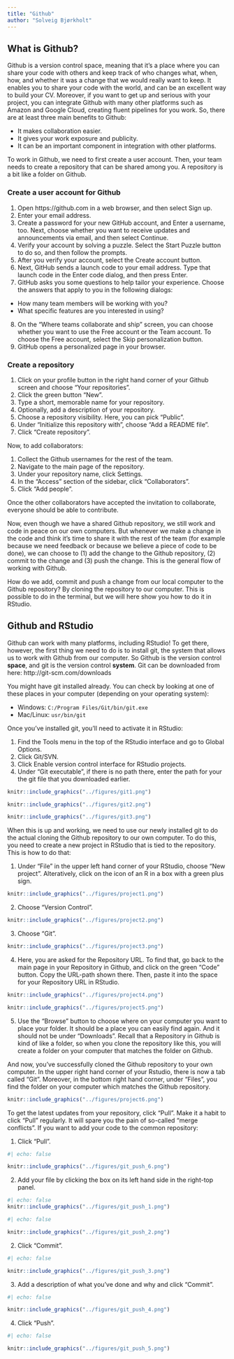 ```yaml
---
title: "Github"
author: "Solveig Bjørkholt"
---
```


## What is Github?

Github is a version control space, meaning that it's a place where you can share your code with others and keep track of who changes what, when, how, and whether it was a change that we would really want to keep. It enables you to share your code with the world, and can be an excellent way to build your CV. Moreover, if you want to get up and serious with your project, you can integrate Github with many other platforms such as Amazon and Google Cloud, creating fluent pipelines for you work. So, there are at least three main benefits to Github:

-   It makes collaboration easier.
-   It gives your work exposure and publicity.
-   It can be an important component in integration with other platforms.

To work in Github, we need to first create a user account. Then, your team needs to create a repository that can be shared among you. A repository is a bit like a folder on Github.

### Create a user account for Github

1.  Open https://github.com in a web browser, and then select Sign up.
2.  Enter your email address.
3.  Create a password for your new GitHub account, and Enter a username, too. Next, choose whether you want to receive updates and announcements via email, and then select Continue.
4.  Verify your account by solving a puzzle. Select the Start Puzzle button to do so, and then follow the prompts.
5.  After you verify your account, select the Create account button.
6.  Next, GitHub sends a launch code to your email address. Type that launch code in the Enter code dialog, and then press Enter.
7.  GitHub asks you some questions to help tailor your experience. Choose the answers that apply to you in the following dialogs:

-   How many team members will be working with you?
-   What specific features are you interested in using?

8.  On the "Where teams collaborate and ship" screen, you can choose whether you want to use the Free account or the Team account. To choose the Free account, select the Skip personalization button.
9.  GitHub opens a personalized page in your browser.

### Create a repository

1.  Click on your profile button in the right hand corner of your Github screen and choose "Your repositories".
2.  Click the green button "New".
3.  Type a short, memorable name for your repository.
4.  Optionally, add a description of your repository.
5.  Choose a repository visibility. Here, you can pick "Public".
6.  Under "Initialize this repository with", choose "Add a README file".
7.  Click "Create repository".

Now, to add collaborators:

1.  Collect the Github usernames for the rest of the team.
2.  Navigate to the main page of the repository.
3.  Under your repository name, click Settings.
4.  In the "Access" section of the sidebar, click "Collaborators".
5.  Click "Add people".

Once the other collaborators have accepted the invitation to collaborate, everyone should be able to contribute.

Now, even though we have a shared Github repository, we still work and code in peace on our own computers. But whenever we make a change in the code and think it's time to share it with the rest of the team (for example because we need feedback or because we believe a piece of code to be done), we can choose to (1) add the change to the Github repository, (2) commit to the change and (3) push the change. This is the general flow of working with Github.

How do we add, commit and push a change from our local computer to the Github repository? By cloning the repository to our computer. This is possible to do in the terminal, but we will here show you how to do it in RStudio.

## Github and RStudio

Github can work with many platforms, including RStudio! To get there, however, the first thing we need to do is to install git, the system that allows us to work with Github from our computer. So Github is the version control **space**, and git is the version control **system**. Git can be downloaded from here: http://git-scm.com/downloads 

You might have git installed already. You can check by looking at one of these places in your computer (depending on your operating system):

 - Windows: `C:/Program Files/Git/bin/git.exe`
 - Mac/Linux: `usr/bin/git`

Once you've installed git, you'll need to activate it in RStudio:

1.  Find the Tools menu in the top of the RStudio interface and go to Global Options.
2.  Click Git/SVN.
3.  Click Enable version control interface for RStudio projects.
4.  Under "Git executable", if there is no path there, enter the path for your the git file that you downloaded earlier.

```r
knitr::include_graphics("../figures/git1.png")
```

```r
knitr::include_graphics("../figures/git2.png")
```

```r
knitr::include_graphics("../figures/git3.png")
```

When this is up and working, we need to use our newly installed git to do the actual cloning the Github repository to our own computer. To do this, you need to create a new project in RStudio that is tied to the repository. This is how to do that:

1.  Under "File" in the upper left hand corner of your RStudio, choose "New project". Alteratively, click on the icon of an R in a box with a green plus sign.

```r
knitr::include_graphics("../figures/project1.png")
```

2.  Choose "Version Control".

```r
knitr::include_graphics("../figures/project2.png")
```

3.  Choose "Git".

```r
knitr::include_graphics("../figures/project3.png")
```

4.  Here, you are asked for the Repository URL. To find that, go back to the main page in your Repository in Github, and click on the green "Code" button. Copy the URL-path shown there. Then, paste it into the space for your Repository URL in RStudio.

```r
knitr::include_graphics("../figures/project4.png")
```

```r
knitr::include_graphics("../figures/project5.png")
```

5.  Use the "Browse" button to choose where on your computer you want to place your folder. It should be a place you can easily find again. And it should not be under "Downloads". Recall that a Repository in Github is kind of like a folder, so when you clone the repository like this, you will create a folder on your computer that matches the folder on Github.

And now, you've successfully cloned the Github repository to your own computer. In the upper right hand corner of your Rstudio, there is now a tab called "Git". Moreover, in the bottom right hand corner, under "Files", you find the folder on your computer which matches the Github repository.

```r
knitr::include_graphics("../figures/project6.png")
```

To get the latest updates from your repository, click "Pull". Make it a habit to click "Pull" regularly. It will spare you the pain of so-called "merge conflicts". If you want to add your code to the common repository:

1.  Click "Pull".

```r
#| echo: false

knitr::include_graphics("../figures/git_push_6.png")
```

2. Add your file by clicking the box on its left hand side in the right-top panel.

```r
#| echo: false
knitr::include_graphics("../figures/git_push_1.png")
```
```r
#| echo: false

knitr::include_graphics("../figures/git_push_2.png")
```

2.  Click "Commit".

```r
#| echo: false

knitr::include_graphics("../figures/git_push_3.png")
```


3.  Add a description of what you've done and why and click "Commit".

```r
#| echo: false

knitr::include_graphics("../figures/git_push_4.png")
```


4.  Click "Push".

```r
#| echo: false

knitr::include_graphics("../figures/git_push_5.png")
```

